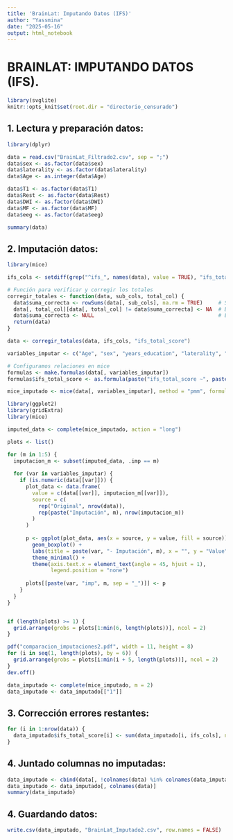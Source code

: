 ---
title: 'BrainLat: Imputando Datos (IFS)'
author: "Yassmina"
date: "2025-05-16"
output: html_notebook
---

# BRAINLAT: IMPUTANDO DATOS (IFS).

```{r setup, include=FALSE}
library(svglite)
knitr::opts_knit$set(root.dir = "directorio_censurado")
```

## 1. Lectura y preparación datos:
```{r}
library(dplyr)

data = read.csv("BrainLat_Filtrado2.csv", sep = ";")
data$sex <- as.factor(data$sex)
data$laterality <- as.factor(data$laterality)
data$Age <- as.integer(data$Age)

data$T1 <- as.factor(data$T1)
data$Rest <- as.factor(data$Rest)
data$DWI <- as.factor(data$DWI)
data$MF <- as.factor(data$MF)
data$eeg <- as.factor(data$eeg)

summary(data)
```

## 2. Imputación datos:
```{r}
library(mice)

ifs_cols <- setdiff(grep("^ifs_", names(data), value = TRUE), "ifs_total_score")

# Función para verificar y corregir los totales
corregir_totales <- function(data, sub_cols, total_col) {
  data$suma_correcta <- rowSums(data[, sub_cols], na.rm = TRUE)     # Sumar valores presentes
  data[, total_col][data[, total_col] != data$suma_correcta] <- NA  # Borrar total incorrecto
  data$suma_correcta <- NULL                                        # Eliminar columna auxiliar
  return(data)
}

data <- corregir_totales(data, ifs_cols, "ifs_total_score")

variables_imputar <- c("Age", "sex", "years_education", "laterality", "country", ifs_cols, "ifs_total_score", "mini_sea_fer", "mini_sea_tom", "MF")

# Configuramos relaciones en mice
formulas <- make.formulas(data[, variables_imputar])
formulas$ifs_total_score <- as.formula(paste("ifs_total_score ~", paste(ifs_cols, collapse = " + ")))

mice_imputado <- mice(data[, variables_imputar], method = "pmm", formulas = formulas, m = 5, maxit = 10, seed = 123)
```
```{r}
library(ggplot2)
library(gridExtra)
library(mice)

imputed_data <- complete(mice_imputado, action = "long")

plots <- list()

for (m in 1:5) {
  imputacion_m <- subset(imputed_data, .imp == m)
  
  for (var in variables_imputar) {
    if (is.numeric(data[[var]])) {
      plot_data <- data.frame(
        value = c(data[[var]], imputacion_m[[var]]),
        source = c(
          rep("Original", nrow(data)),
          rep(paste("Imputación", m), nrow(imputacion_m))
        )
      )
      
      p <- ggplot(plot_data, aes(x = source, y = value, fill = source)) +
        geom_boxplot() +
        labs(title = paste(var, "- Imputación", m), x = "", y = "Value") +
        theme_minimal() +
        theme(axis.text.x = element_text(angle = 45, hjust = 1),
              legend.position = "none")
      
      plots[[paste(var, "imp", m, sep = "_")]] <- p
    }
  }
}


if (length(plots) >= 1) {
  grid.arrange(grobs = plots[1:min(6, length(plots))], ncol = 2)
}

pdf("comparacion_imputaciones2.pdf", width = 11, height = 8)
for (i in seq(1, length(plots), by = 6)) {
  grid.arrange(grobs = plots[i:min(i + 5, length(plots))], ncol = 2)
}
dev.off()
```

```{r}
data_imputado <- complete(mice_imputado, m = 2)
data_imputado <- data_imputado[["1"]]
```


## 3. Corrección errores restantes:
```{r}
for (i in 1:nrow(data)) {
  data_imputado$ifs_total_score[i] <- sum(data_imputado[i, ifs_cols], na.rm = TRUE)
}
```

## 4. Juntado columnas no imputadas:
```{r}
data_imputado <- cbind(data[, !colnames(data) %in% colnames(data_imputado)], data_imputado)
data_imputado <- data_imputado[, colnames(data)]
summary(data_imputado)
```

## 4. Guardando datos:
```{r}
write.csv(data_imputado, "BrainLat_Imputado2.csv", row.names = FALSE)
```

